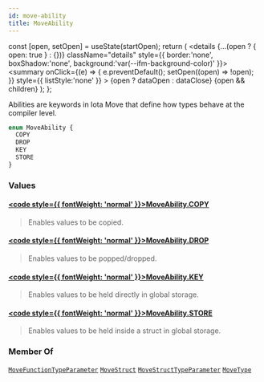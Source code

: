 ```yaml
---
id: move-ability
title: MoveAbility
---
```









  const [open, setOpen] = useState(startOpen);
  return (
    <details {...(open ? { open: true } : {})} className="details" style={{ border:'none', boxShadow:'none', background:'var(--ifm-background-color)' }}>
      <summary
        onClick={(e) => {
          e.preventDefault();
          setOpen((open) => !open);
        }}
        style={{ listStyle:'none' }}
      >
      {open ? dataOpen : dataClose}
      </summary>
      {open && children}
    </details>
  );
};








Abilities are keywords in Iota Move that define how types behave at the
compiler level.


```graphql
enum MoveAbility {
  COPY
  DROP
  KEY
  STORE
}
```




### Values

#### [<code style={{ fontWeight: 'normal' }}>MoveAbility.<b>COPY</b></code>](#)  
> 
> 
> Enables values to be copied.
> 

#### [<code style={{ fontWeight: 'normal' }}>MoveAbility.<b>DROP</b></code>](#)  
> 
> 
> Enables values to be popped/dropped.
> 

#### [<code style={{ fontWeight: 'normal' }}>MoveAbility.<b>KEY</b></code>](#)  
> 
> 
> Enables values to be held directly in global storage.
> 

#### [<code style={{ fontWeight: 'normal' }}>MoveAbility.<b>STORE</b></code>](#)  
> 
> 
> Enables values to be held inside a struct in global storage.
> 





### Member Of

[`MoveFunctionTypeParameter`](/references/iota-api/iota-graphql/reference/types/objects/move-function-type-parameter)  <Badge class="badge badge--secondary" text="object"/><Bullet />[`MoveStruct`](/references/iota-api/iota-graphql/reference/types/objects/move-struct)  <Badge class="badge badge--secondary" text="object"/><Bullet />[`MoveStructTypeParameter`](/references/iota-api/iota-graphql/reference/types/objects/move-struct-type-parameter)  <Badge class="badge badge--secondary" text="object"/><Bullet />[`MoveType`](/references/iota-api/iota-graphql/reference/types/objects/move-type)  <Badge class="badge badge--secondary" text="object"/>


